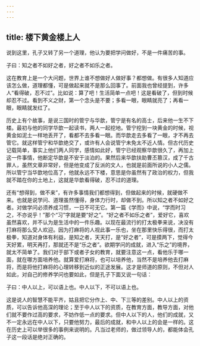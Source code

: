 ```yaml
---
---
---
```

title: 楼下黄金楼上人
---




说到这里，孔子又转了另一个道理，他认为要把学问做好，不是一件痛苦的事。

子曰：知之者不如好之者，好之者不如乐之者。

这在教育上是一个大问题，世界上谁不想做好人做好事？都想做。有很多人知道应该怎么做，道理都懂，可是做起来就不是那么回事了。前面我也曾经提到，许多人“看得破，忍不过”。比如说：算了吧！生活简单一点吧！这是看破了，但到时候却忍不过。看到不义之财，第一个念头是不要；多看一眼，眼睛就亮了；再看一眼，眼睛就发红了。

历史上有个故事，是说三国时的管宁与华歆，管宁是有名的高士，后来他一生不下楼。最初与他的同学华歆一起读书，两人一起挖地。管宁挖到一块黄金的时候，视黄金如泥土一样地丢开了，看都不去多看一眼。而华歆走去多看了一眼，才不再去管它。就这样管宁和华歆绝交了，或许有人会说管宁未免太不近人情。但古代历史记载简单，事实上他们两人同学，感情如此好，管宁已经观察华歆很久了，再加上这一件事情，他断定华歆是不安于淡泊的。果然后来华歆扶助曹丕篡汉，成了千古罪人，虽然文章非常好，但是他变成了反派的文人，也就是前面所说的小人之儒。所以管宁当华歆地位高了，他就永远不下楼，意思是你虽然有了政治的权力，但我就不踏在你的土地上，这就是华歆看得破，忍不过的道理。

还有“想得到，做不来”，有许多事情我们都想得到，但做起来的时候，就硬做不来。也就是说学问、道理虽然懂得，身体力行时，却做不到。所以知之者不如好之者。对做学问必须养成习惯，一日不可无它。第一篇《学而》中说，“学而时习之，不亦说乎！”那个“习”字就是要“好之”。“好之者不如乐之者”，爱好它，喜欢虽然喜欢，并不认为是生活中的一件乐趣。以现在最流行的打太极拳来说，决没有打麻将那么受人欢迎。因为打麻将的人视此事一乐也，坐在那里快乐得很，而打太极拳，知道对身体有利益，是知之者，天天打，是“好之者”，可是摸两下，觉得今天好累，明天再打，那就还不是“乐之者”。欲期学问的成就，进入“乐之”的境界，就太不简单了。我们对于部下或者子女的教育，就要注意这一点，看他乐于哪一面，就在哪方面培养他。就算爱打麻将，也可以培养他，当然不是培养他去打麻将，而是将他打麻将的心理转移到近似的正途发展。这才是师道的原则，不但对人如此，对自己的修养学问也要如此，但是孔子下面又说一句话：

子曰：中人以上，可以语上也。中人以下，不可以语上也。

这是说人的智慧不能平齐，姑且把它分作上、中、下三等的差别。中人以上的资质，可以告诉他高深的理论；至于中人以下的资质，在教育方面，教导方面，对他们就不要作过高的要求，不妨作低一点的要求。但中人以下的人，他们的成就，又不一定永远在中人以下，只要他努力，最后的成就，和中人以上的会是一样的。这在历史上可以举很多的事例来说明的。凡当过老师的，做过领导人的，都能体会孔子这一段话是绝对正确的。